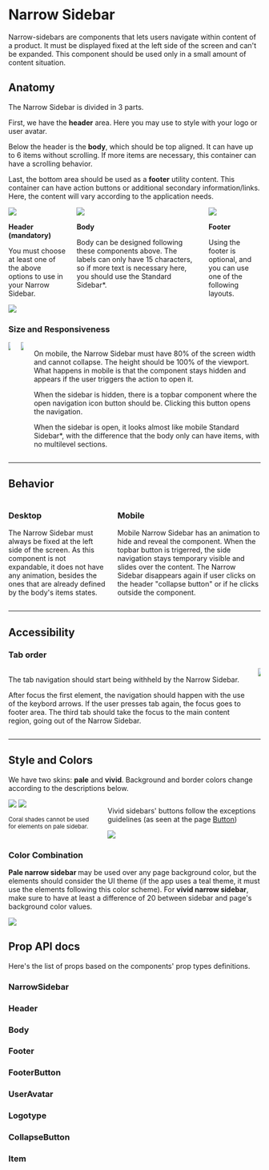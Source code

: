 

<Meta title="Components/Narrow Sidebar/Overview" component={NarrowSidebar} />

<div class="docs-title">
  <div>
    <h1 class="docs-title__text">Narrow Sidebar</h1>
  </div>
</div>

<div class="docs-content">

<p>Narrow-sidebars are components that lets users navigate within content of a product. It must be displayed fixed at the left side of the screen and can't be expanded. This component should be used only in a small amount of content situation.</p>

<h2>Anatomy</h2>
<p>The Narrow Sidebar is divided in 3 parts.</p>
<p>First, we have the <strong>header</strong> area. Here you may use to style with your logo or user avatar.</p>
<p>Below the header is the <strong>body</strong>, which should be top aligned. It can have up to 6 items without scrolling. If more items are necessary, this container can have a scrolling behavior.</p>
<p>Last, the bottom area should be used as a <strong>footer</strong> utility content. This container can have action buttons or additional secondary information/links. Here, the content will vary according to the application needs.</p>

<div class="columns">
  <div class="column">
    <img src="docs/narrow-sidebar/header-nside.png" />
    <p><strong>Header (mandatory)</strong></p>
    <p>You must choose at least one of the above options to use in your Narrow Sidebar.</p>
    <img src="docs/narrow-sidebar/obs-nside.png" />
  </div>

  <div class="column">
    <img src="docs/narrow-sidebar/body-nside.png" />
    <p><strong>Body</strong></p>
    <p>Body can be designed following these components above. The labels can only have 15 characters, so if more text is necessary here, you should use the Standard Sidebar*.</p>
  </div>

  <div class="column">
    <img src="docs/narrow-sidebar/footer-nside.png" />
    <p><strong>Footer</strong></p>
    <p>Using the footer is optional, and you can use one of the following layouts.</p>
  </div>
</div>

<h3>Size and Responsiveness</h3>
<div class="columns">
  <div class="column">
    <img src="docs/narrow-sidebar/mobile-nside.png" />
  </div>

  <div class="column">
    <img src="docs/narrow-sidebar/mobile-nside-02.png" />
  </div>

  <div class="column">
    <p>On mobile, the Narrow Sidebar must have 80% of the screen width and cannot collapse. The height should be 100% of the viewport. What happens in mobile is that the component stays hidden and appears if the user triggers the action to open it.</p>
    <p>When the sidebar is hidden, there is a topbar component where the open navigation icon button should be. Clicking this button opens the navigation.</p>
    <p>When the sidebar is open, it looks almost like mobile Standard Sidebar*,  with the difference that the body only can have items, with no multilevel sections.</p>
  </div>
</div>

<hr />

<h2>Behavior</h2>
<div class="columns">
  <div class="column">
    <h3>Desktop</h3>
    <p>The Narrow Sidebar must always be fixed at the left side of the screen. As this component is not expandable, it does not have any animation, besides the ones that are already defined by the body's items states.</p>
  </div>

  <div class="column">
    <h3>Mobile</h3>
    <p>Mobile Narrow Sidebar has an animation to hide and reveal the component. When the topbar button is trigerred, the side navigation stays temporary visible and slides over the content. The Narrow Sidebar disappears again if user clicks on the header "collapse button" or if he clicks outside the component.</p>
  </div>
</div>

<hr />

<h2>Accessibility</h2>
<h3>Tab order</h3>
<div class="columns">
  <div class="column is-one-quarter">
    <p>The tab navigation should start being withheld by the Narrow Sidebar.</p>
    <p>After focus the first element, the navigation should happen with the use of the keybord arrows. If the user presses tab again, the focus goes to footer area. The third tab should take the focus to the main content region, going out of the Narrow Sidebar.</p>
  </div>
  <div class="column">
    <img src="docs/narrow-sidebar/tab-order-nside.png" />
  </div>
</div>

<hr />

<h2>Style and Colors</h2>
<p>We have two skins: <strong>pale</strong> and <strong>vivid</strong>. Background and border colors change according to the descriptions below.</p>
<div class="columns">
  <div class="column">
    <tbody>
      <tr>
        <td>
          <img src="docs/narrow-sidebar/stroke-fill-nside.png" />
        </td>
        <td>
          <img src="docs/narrow-sidebar/exception-nside.png" />
        </td>
      </tr>
    </tbody>
    <p class="u-color-pink-60"><small>Coral shades cannot be used for elements on pale sidebar.</small></p>
  </div>

  <div class="column">
    <p>Vivid sidebars' buttons follow the exceptions guidelines (as seen at the page <a href="https://labstorybook-master.netlify.app/?path=/docs/components-button--default-button"> Button</a>)</p>
    <img src="docs/narrow-sidebar/colors-nside.png" />
  </div>
</div>

<h3>Color Combination</h3>
<p><strong>Pale narrow sidebar </strong> may be used over any page background color, but the elements should consider the UI theme (if the app uses a teal theme, it must use the elements following this color scheme). For <strong>vivid narrow sidebar</strong>, make sure to have at least a difference of 20 between sidebar and page's background color values.</p>
<img src="docs/narrow-sidebar/combinations-nside.png" />

## Prop API docs

  Here's the list of props based on the components' prop types definitions.

  ### NarrowSidebar
  <Props of={NarrowSidebar} />


  ### Header
  <Props of={Header}/>

  ### Body
  <Props of={Body}/>

  ### Footer
  <Props of={Footer}/>

  ### FooterButton
  <Props of={FooterButton}/>

  ### UserAvatar
  <Props of={UserAvatar}/>

  ### Logotype
  <Props of={Logotype}/>

  ### CollapseButton
  <Props of={CollapseButton}/>

  ### Item
  <Props of={Item}/>

</div>
